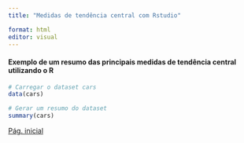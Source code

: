 ```yaml
---
title: "Medidas de tendência central com Rstudio"

format: html
editor: visual
---
```


#### Exemplo de um resumo das principais medidas de tendência central utilizando o R

```r
# Carregar o dataset cars
data(cars)

# Gerar um resumo do dataset
summary(cars)


```



[Pág. inicial](index.html)


